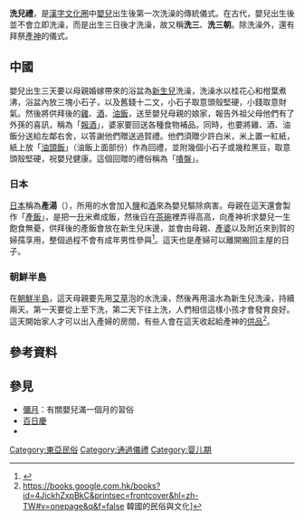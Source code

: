 '''洗兒禮'''，是[[漢字文化圈|漢字文化圈]]中[[嬰兒|嬰兒]]出生後第一次洗澡的傳統儀式。在古代，嬰兒出生後並不會立即洗澡，而是出生三日後才洗澡，故又稱'''洗三'''、'''洗三朝'''。除洗澡外，還有拜祭[[產神|產神]]的儀式。
==中國==
嬰兒出生三天要以母親婚嫁帶來的浴盆為[[新生兒|新生兒]]洗澡，洗澡水以桂花心和柑葉煮沸，浴盆內放三塊小石子，以及舊錢十二文，小石子取意頭殼堅硬，小錢取意財氣。然後將供拜後的[[雞|雞]]、[[酒|酒]]、[[油飯|油飯]]，送至嬰兒母親的娘家，報告外祖父母他們有了外孫的喜訊，稱為「[[報酒|報酒]]」，婆家要回送各種食物補品。同時，也要將雞、酒、油飯分送給左鄰右舍，以答謝他們贈送過賀禮。他們須贈少許白米，米上置一紅紙，紙上放「[[油頭飯|油頭飯]]」（油飯上面部份）作為回禮，並附幾個小石子或幾粒黑豆，取意頭殼堅硬，祝嬰兒健康。這個回贈的禮俗稱為「[[嘳盤|嘳盤]]」。
===日本===
[[日本|日本]]稱為'''產湯'''（{{lang-ja|産湯}}），所用的水會加入[[鹽|鹽]]和[[日本酒|酒]]來為嬰兒驅除病害。母親在這天還會製作「[[產飯|產飯]]」，是把一[[升|升]]米煮成飯，然後舀在[[茶碗|茶碗]]裡弄得高高，向產神祈求嬰兒一生飽食無憂，供拜後的產飯會放在新生兒床邊，並會由母親、[[產婆|產婆]]以及附近來到賀的婦孺享用，整個過程不會有成年男性參與<ref>{{Cite web |url=http://iroha-japan.net/iroha/B05_initiation/02_syussan.html |title=出産の習俗、産飯と産湯 |access-date=2015-08-15 |archive-date=2020-07-13 |archive-url=https://web.archive.org/web/20200713202651/http://iroha-japan.net/iroha/B05_initiation/02_syussan.html |dead-url=no }}</ref>。這天也是產婦可以離開{{link-ja|禁忌屋|忌み小屋|產屋}}搬回主屋的日子。

===朝鮮半島===
在[[朝鮮半島|朝鮮半島]]，這天母親要先用[[艾草|艾草]]泡的水洗澡，然後再用溫水為新生兒洗澡，持續兩天。第一天要從上至下洗，第二天下往上洗，人們相信這樣小孩才會發育良好。這天開始家人才可以出入產婦的房間，有些人會在這天收起給產神的[[供品|供品]]<ref>https://books.google.com.hk/books?id=4JickhZxpBkC&printsec=frontcover&hl=zh-TW#v=onepage&q&f=false {{Wayback|url=https://books.google.com.hk/books?id=4JickhZxpBkC&printsec=frontcover&hl=zh-TW#v=onepage&q&f=false |date=20190924082449 }} 韓國的民俗與文化]</ref>。
== 參考資料==
{{reflist}}
== 參見 ==
*[[彌月|彌月]]：有關嬰兒滿一個月的習俗
*[[百日慶|百日慶]]
*{{link-ko|週歲慶|돌잔치}}

{{婴儿及护理}}

[[Category:東亞民俗|Category:東亞民俗]]
[[Category:通過儀禮|Category:通過儀禮]]
[[Category:婴儿期|Category:婴儿期]]